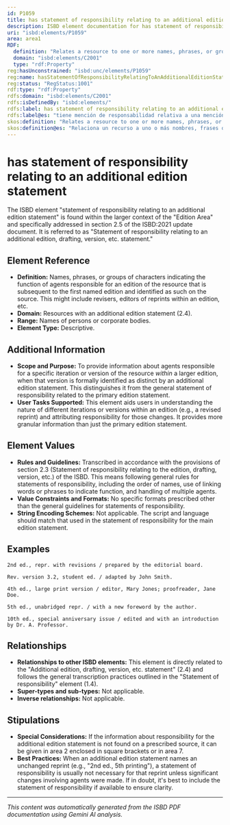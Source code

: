 ```yaml
---
id: P1059
title: has statement of responsibility relating to an additional edition statement
description: ISBD element documentation for has statement of responsibility relating to an additional edition statement
uri: "isbd:elements/P1059"
area: area1
RDF:
  definition: "Relates a resource to one or more names, phrases, or groups of characters relating to the identification and/or function of any persons or corporate bodies responsible for or contributing to the creation or realisation of the intellectual or artistic content of an additional edition statement of a work contained in the resource."
  domain: "isbd:elements/C2001"
  type: "rdf:Property"
reg:hasUnconstrained: "isbd:unc/elements/P1059"
reg:name: hasStatementOfResponsibilityRelatingToAnAdditionalEditionStatement
reg:status: "RegStatus:1001"
rdf:type: "rdf:Property"
rdfs:domain: "isbd:elements/C2001"
rdfs:isDefinedBy: "isbd:elements/"
rdfs:label: has statement of responsibility relating to an additional edition statement
rdfs:label@es: "tiene mención de responsabilidad relativa a una mención de edición adicional"
skos:definition: "Relates a resource to one or more names, phrases, or groups of characters relating to the identification and/or function of any persons or corporate bodies responsible for or contributing to the creation or realisation of the intellectual or artistic content of an additional edition statement of a work contained in the resource."
skos:definition@es: "Relaciona un recurso a uno o más nombres, frases o grupo de caracteres relacionados con la identificación y/o función de personas o entidades corporativas responsables de, o que contribuyen a, la creación o realización del contenido intelectual o artístico de una mención de edición adicional de una obra contenida en el recurso."
---
```

# has statement of responsibility relating to an additional edition statement

The ISBD element "statement of responsibility relating to an additional edition statement" is found within the larger context of the "Edition Area" and specifically addressed in section 2.5 of the ISBD:2021 update document. It is referred to as "Statement of responsibility relating to an additional edition, drafting, version, etc. statement."

## Element Reference

- **Definition:**  Names, phrases, or groups of characters indicating the function of agents responsible for an edition of the resource that is subsequent to the first named edition and identified as such on the source. This might include revisers, editors of reprints within an edition, etc.
- **Domain:**  Resources with an additional edition statement (2.4).
- **Range:**  Names of persons or corporate bodies.
- **Element Type:**  Descriptive.

## Additional Information

- **Scope and Purpose:** To provide information about agents responsible for a specific iteration or version of the resource *within* a larger edition, when that version is formally identified as distinct by an additional edition statement. This distinguishes it from the general statement of responsibility related to the primary edition statement.
- **User Tasks Supported:**  This element aids users in understanding the nature of different iterations or versions within an edition (e.g., a revised reprint) and attributing responsibility for those changes. It provides more granular information than just the primary edition statement.


## Element Values

- **Rules and Guidelines:** Transcribed in accordance with the provisions of section 2.3 (Statement of responsibility relating to the edition, drafting, version, etc.) of the ISBD.  This means following general rules for statements of responsibility, including the order of names, use of linking words or phrases to indicate function, and handling of multiple agents.
- **Value Constraints and Formats:** No specific formats prescribed other than the general guidelines for statements of responsibility.
- **String Encoding Schemes:** Not applicable. The script and language should match that used in the statement of responsibility for the main edition statement.

## Examples

```
2nd ed., repr. with revisions / prepared by the editorial board.
```

```
Rev. version 3.2, student ed. / adapted by John Smith.
```

```
4th ed., large print version / editor, Mary Jones; proofreader, Jane Doe.
```

```
5th ed., unabridged repr. / with a new foreword by the author.
```

```
10th ed., special anniversary issue / edited and with an introduction by Dr. A. Professor.
```

## Relationships

- **Relationships to other ISBD elements:** This element is directly related to the "Additional edition, drafting, version, etc. statement" (2.4) and follows the general transcription practices outlined in the "Statement of responsibility" element (1.4).
- **Super-types and sub-types:**  Not applicable.
- **Inverse relationships:** Not applicable.

## Stipulations

- **Special Considerations:** If the information about responsibility for the additional edition statement is not found on a prescribed source, it can be given in area 2 enclosed in square brackets or in area 7.
- **Best Practices:** When an additional edition statement names an unchanged reprint (e.g., "2nd ed., 5th printing"), a statement of responsibility is usually not necessary for that reprint unless significant changes involving agents were made.  If in doubt, it's best to include the statement of responsibility if available to ensure clarity.


---

*This content was automatically generated from the ISBD PDF documentation using Gemini AI analysis.*
